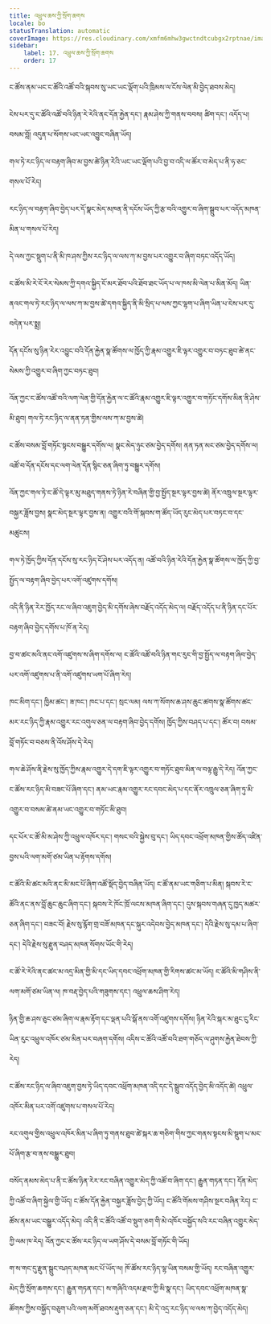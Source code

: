 ```yaml
---
title: འཕྲུལ་ཆས་ཀྱི་སྲོག་ཆགས
locale: bo
statusTranslation: automatic
coverImage: https://res.cloudinary.com/xmfm6mhw3gwctndtcubgx2rptnae/image/upload/v1740468922/small_cover_tratado_de_psicologia_revolucionaria_a4c0dca4e0.webp
sidebar:
    label: 17. འཕྲུལ་ཆས་ཀྱི་སྲོག་ཆགས
    order: 17
---
```

ང་ཚོས་ནམ་ཡང་ང་ཚོའི་འཚོ་བའི་སྐབས་སུ་ཡང་ཡང་ལྡོག་པའི་ཁྲིམས་ལ་ངོས་ལེན་མི་བྱེད་ཐབས་མེད།

ངེས་པར་དུ་ང་ཚོའི་འཚོ་བའི་ཉིན་རེ་རེའི་ནང་དོན་རྐྱེན་དང་། རྣམ་ཤེས་ཀྱི་གནས་བབས། ཚིག་དང་། འདོད་པ། བསམ་བློ། འདུན་པ་སོགས་ཡང་ཡང་འབྱུང་བཞིན་ཡོད།

གལ་ཏེ་རང་ཉིད་ལ་བརྟག་ཞིབ་མ་བྱས་ཚེ་ཉིན་རེའི་ཡང་ཡང་ལྡོག་པའི་བྱ་བ་འདི་ལ་ཚོར་བ་མེད་པ་ནི་ཧ་ཅང་གསལ་པོ་རེད།

རང་ཉིད་ལ་བརྟག་ཞིབ་བྱེད་པར་དོ་སྣང་མེད་མཁན་ནི་དངོས་ཡོད་ཀྱི་རྩ་བའི་འགྱུར་བ་ཞིག་སྒྲུབ་པར་འདོད་མཁན་མིན་པ་གསལ་པོ་རེད།

དེ་ལས་ཀྱང་སྡུག་པ་ནི་མི་ཁ་ཤས་ཀྱིས་རང་ཉིད་ལ་ལས་ཀ་མ་བྱས་པར་འགྱུར་བ་ཞིག་བཏང་འདོད་ཡོད།

ང་ཚོས་མི་རེ་ངོ་རེར་སེམས་ཀྱི་དགའ་སྐྱིད་ངོ་མར་ཐོབ་པའི་ཐོབ་ཐང་ཡོད་པ་ལ་ཁས་མི་ལེན་པ་མིན་མོད། ཡིན་ནའང་གལ་ཏེ་རང་ཉིད་ལ་ལས་ཀ་མ་བྱས་ཚེ་དགའ་སྐྱིད་ནི་མི་སྲིད་པ་ལས་ཀྱང་ལྷག་པ་ཞིག་ཡིན་པ་ངེས་པར་དུ་བདེན་པར་སྨྲ།

དོན་དངོས་སུ་ཉིན་རེར་འབྱུང་བའི་དོན་རྐྱེན་སྣ་ཚོགས་ལ་ཁྱོད་ཀྱི་རྣམ་འགྱུར་ཇི་ལྟར་འགྱུར་བ་བཏང་ཐུབ་ཚེ་ནང་སེམས་ཀྱི་འགྱུར་བ་ཞིག་ཀྱང་བཏང་ཐུབ།

འོན་ཀྱང་ང་ཚོས་འཚོ་བའི་ལག་ལེན་གྱི་དོན་རྐྱེན་ལ་ང་ཚོའི་རྣམ་འགྱུར་ཇི་ལྟར་འགྱུར་བ་གཏོང་དགོས་མིན་ནི་ཤེས་མི་ཐུབ། གལ་ཏེ་རང་ཉིད་ལ་ནན་ཏན་གྱིས་ལས་ཀ་མ་བྱས་ཚེ།

ང་ཚོས་བསམ་བློ་གཏོང་སྟངས་བསྒྱུར་དགོས་ལ། སྣང་མེད་ཉུང་ཙམ་བྱེད་དགོས། ནན་ཏན་མང་ཙམ་བྱེད་དགོས་ལ། འཚོ་བ་དོན་དངོས་དང་ལག་ལེན་དོན་སྙིང་ཅན་ཞིག་ཏུ་བསྒྱུར་དགོས།

འོན་ཀྱང་གལ་ཏེ་ང་ཚོ་དེ་ལྟར་མུ་མཐུད་གནས་ཏེ་ཉིན་རེ་བཞིན་གྱི་བྱ་སྤྱོད་སྔར་ལྟར་བྱས་ཚེ། ནོར་འཁྲུལ་སྔར་ལྟར་བསྐྱར་ཟློས་བྱས། སྣང་མེད་སྔར་ལྟར་བྱས་ན། འགྱུར་བའི་གོ་སྐབས་ག་ཚོད་ཡོད་རུང་མེད་པར་བཏང་བ་དང་མཚུངས།

གལ་ཏེ་ཁྱོད་ཀྱིས་དོན་དངོས་སུ་རང་ཉིད་ངོ་ཤེས་པར་འདོད་ན། འཚོ་བའི་ཉིན་རེའི་དོན་རྐྱེན་སྣ་ཚོགས་ལ་ཁྱོད་ཀྱི་བྱ་སྤྱོད་ལ་བརྟག་ཞིབ་བྱེད་པར་འགོ་འཛུགས་དགོས།

འདི་ནི་ཉིན་རེར་ཁྱོད་རང་ལ་ཞིབ་འཇུག་བྱེད་མི་དགོས་ཞེས་བརྗོད་འདོད་མེད་ལ། བརྗོད་འདོད་པ་ནི་ཉིན་དང་པོར་བརྟག་ཞིབ་བྱེད་དགོས་པ་ཁོ་ན་རེད།

བྱ་བ་ཚང་མའི་ནང་འགོ་འཛུགས་ས་ཞིག་དགོས་ལ། ང་ཚོའི་འཚོ་བའི་ཉིན་གང་རུང་གི་བྱ་སྤྱོད་ལ་བརྟག་ཞིབ་བྱེད་པར་འགོ་འཛུགས་པ་ནི་འགོ་འཛུགས་ཡག་པོ་ཞིག་རེད།

ཁང་མིག་དང་། ཁྱིམ་ཚང་། ཟ་ཁང་། ཁང་པ་དང་། སྲང་ལམ། ལས་ཀ་སོགས་ཆ་ཤས་ཆུང་ཚགས་སྣ་ཚོགས་ཚང་མར་རང་ཉིད་ཀྱི་རྣམ་འགྱུར་རང་འགུལ་ཅན་ལ་བརྟག་ཞིབ་བྱེད་དགོས། ཁྱོད་ཀྱིས་བཤད་པ་དང་། ཚོར་བ། བསམ་བློ་གཏོང་བ་བཅས་ནི་འོས་ཤོས་དེ་རེད།

གལ་ཆེ་ཤོས་ནི་རྗེས་སུ་ཁྱོད་ཀྱིས་རྣམ་འགྱུར་དེ་དག་ཇི་ལྟར་འགྱུར་བ་གཏོང་ཐུབ་མིན་ལ་བལྟ་རྒྱུ་དེ་རེད། འོན་ཀྱང་ང་ཚོས་རང་ཉིད་མི་བཟང་པོ་ཞིག་དང་། ནམ་ཡང་རྣམ་འགྱུར་རང་དབང་མེད་པ་དང་ནོར་འཁྲུལ་ཅན་ཞིག་ཏུ་མི་འགྱུར་བ་བསམ་ཚེ་ནམ་ཡང་འགྱུར་བ་གཏོང་མི་ཐུབ།

དང་པོར་ང་ཚོ་མི་མ་ཤེས་ཀྱི་འཕྲུལ་འཁོར་དང་། གསང་བའི་སྐྱེས་བུ་དང་། ཡིད་དབང་འཕྲོག་མཁན་གྱིས་ཚོད་འཛིན་བྱས་པའི་ལག་མགོ་ཙམ་ཡིན་པ་རྟོགས་དགོས།

ང་ཚོའི་མི་ཚང་མའི་ནང་མི་མང་པོ་ཞིག་འཚོ་སྡོད་བྱེད་བཞིན་ཡོད། ང་ཚོ་ནམ་ཡང་གཅིག་པ་མིན། སྐབས་རེ་ང་ཚོའི་ནང་ནས་བློ་ཆུང་ཆུང་ཞིག་དང་། སྐབས་རེ་ཁོང་ཁྲོ་ལངས་མཁན་ཞིག་དང་། དུས་སྐབས་གཞན་དུ་ཁྱད་མཚར་ཅན་ཞིག་དང་། བཟང་བོ། རྗེས་སུ་རྙོག་གྲ་བཟོ་མཁན་དང་སྐུར་འདེབས་བྱེད་མཁན་དང་། དེའི་རྗེས་སུ་དམ་པ་ཞིག་དང་། དེའི་རྗེས་སུ་རྫུན་བཤད་མཁན་སོགས་ཡོང་གི་རེད།

ང་ཚོ་རེ་རེའི་ནང་ཚང་མ་འདྲ་མིན་གྱི་མི་དང་ཡིད་དབང་འཕྲོག་མཁན་གྱི་རིགས་ཚང་མ་ཡོད། ང་ཚོའི་མི་གཤིས་ནི་ལག་མགོ་ཙམ་ཡིན་ལ། ཁ་བརྡ་བྱེད་པའི་གཟུགས་དང་། འཕྲུལ་ཆས་ཤིག་རེད།

ཉིན་གྱི་ཆ་ཤས་ཅུང་ཙམ་ཞིག་ལ་རྣམ་རྟོག་དང་ལྡན་པའི་སྒོ་ནས་འགོ་འཛུགས་དགོས། ཉིན་རེའི་སྐར་མ་ཐུང་ངུ་རིང་ཡིན་རུང་འཕྲུལ་འཁོར་ཙམ་མིན་པར་བཞག་དགོས། འདིས་ང་ཚོའི་འཚོ་བའི་ཐག་གཅོད་ལ་ཤུགས་རྐྱེན་ཐེབས་ཀྱི་རེད།

ང་ཚོས་རང་ཉིད་ལ་ཞིབ་འཇུག་བྱས་ཏེ་ཡིད་དབང་འཕྲོག་མཁན་འདི་དང་དེ་སྒྲུབ་འདོད་བྱེད་མི་འདོད་ཚེ། འཕྲུལ་འཁོར་མིན་པར་འགོ་འཛུགས་པ་གསལ་པོ་རེད།

རང་འགུལ་གྱིས་འཕྲུལ་འཁོར་མིན་པ་ཞིག་ཏུ་གནས་ཐུབ་ཚེ་སྐར་ཆ་གཅིག་གིས་ཀྱང་གནས་སྟངས་མི་སྡུག་པ་མང་པོ་ཞིག་རྩ་བ་ནས་བསྒྱུར་ཐུབ།

བསོད་ནམས་མེད་པ་ནི་ང་ཚོས་ཉིན་རེར་རང་བཞིན་འགྱུར་མེད་ཀྱི་འཚོ་བ་ཞིག་དང་། རྒྱུན་གཏན་དང་། དོན་མེད་ཀྱི་འཚོ་བ་ཞིག་སྐྱེལ་གྱི་ཡོད། ང་ཚོས་དོན་རྐྱེན་བསྐྱར་ཟློས་བྱེད་ཀྱི་ཡོད། ང་ཚོའི་གོམས་གཤིས་སྔར་བཞིན་རེད། ང་ཚོས་ནམ་ཡང་བསྒྱུར་འདོད་མེད། འདི་ནི་ང་ཚོའི་འཚོ་བ་སྡུག་ཅག་གི་མེ་འཁོར་བསྐྱོད་སའི་རང་བཞིན་འགྱུར་མེད་ཀྱི་ལམ་ཁ་རེད། འོན་ཀྱང་ང་ཚོས་རང་ཉིད་ལ་ཡག་ཤོས་དེ་བསམ་བློ་གཏོང་གི་ཡོད།

ག་ས་གང་དུ་རྫུན་སྒྲུང་བཤད་མཁན་མང་པོ་ཡོད་ལ། ཁོ་ཚོས་རང་ཉིད་ལྷ་ཡིན་བསམ་གྱི་ཡོད། རང་བཞིན་འགྱུར་མེད་ཀྱི་སྲོག་ཆགས་དང་། རྒྱུན་གཏན་དང་། ས་གཞིའི་འདམ་རྫབ་ཀྱི་མི་སྣ་དང་། ཡིད་དབང་འཕྲོག་མཁན་སྣ་ཚོགས་ཀྱིས་བསྐྱོད་བཅུག་པའི་ལག་མགོ་ཐབས་རྡུག་ཅན་དང་། མི་དེ་འདྲ་རང་ཉིད་ལ་ལས་ཀ་བྱེད་འདོད་མེད།


